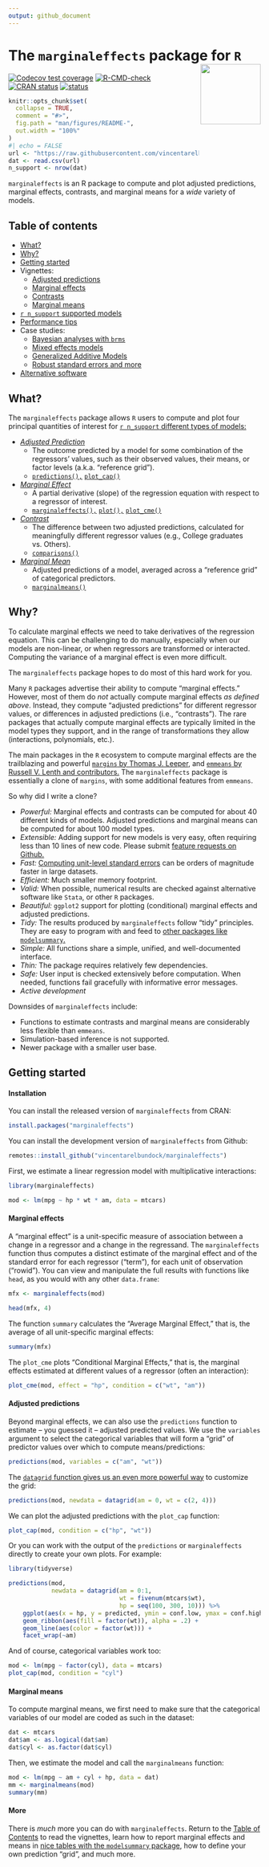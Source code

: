 ```yaml
---
output: github_document
---
```


# The `marginaleffects` package for `R` <img src="https://user-images.githubusercontent.com/987057/134899484-e3392510-2e94-4c39-9830-53356fa5feed.png" align="right" alt="" width="120" />

<!-- badges: start -->
[![Codecov test coverage](https://codecov.io/gh/vincentarelbundock/marginaleffects/branch/main/graph/badge.svg)](https://app.codecov.io/gh/vincentarelbundock/marginaleffects?branch=main)
[![R-CMD-check](https://github.com/vincentarelbundock/marginaleffects/workflows/R-CMD-check/badge.svg)](https://github.com/vincentarelbundock/marginaleffects/actions)
[![CRAN status](https://www.r-pkg.org/badges/version/marginaleffects)](https://CRAN.R-project.org/package=marginaleffects)
[![status](https://tinyverse.netlify.com/badge/marginaleffects)](https://CRAN.R-project.org/package=marginaleffects)
<!-- badges: end -->

```r
knitr::opts_chunk$set(
  collapse = TRUE,
  comment = "#>",
  fig.path = "man/figures/README-",
  out.width = "100%"
)
#| echo = FALSE
url <- "https://raw.githubusercontent.com/vincentarelbundock/marginaleffects/main/data-raw/supported_models.csv"
dat <- read.csv(url)
n_support <- nrow(dat)
```

`marginaleffects` is an R package to compute and plot adjusted predictions, marginal effects, contrasts, and marginal means for a *wide* variety of models.

## Table of contents

* [What?](https://vincentarelbundock.github.io/marginaleffects/#what)
* [Why?](https://vincentarelbundock.github.io/marginaleffects/#why)
* [Getting started](https://vincentarelbundock.github.io/marginaleffects/#getting-started)
* Vignettes:
    - [Adjusted predictions](https://vincentarelbundock.github.io/marginaleffects/articles/1_predictions.html) 
    - [Marginal effects](https://vincentarelbundock.github.io/marginaleffects/articles/2_mfx.html) 
    - [Contrasts](https://vincentarelbundock.github.io/marginaleffects/articles/3_contrasts.html) 
    - [Marginal means](https://vincentarelbundock.github.io/marginaleffects/articles/4_marginalmeans.html) 
* [`r n_support` supported models](https://vincentarelbundock.github.io/marginaleffects/articles/supported_models.html)
* [Performance tips](https://vincentarelbundock.github.io/marginaleffects/articles/performance.html)
* Case studies:
    - [Bayesian analyses with `brms`](https://vincentarelbundock.github.io/marginaleffects/articles/brms.html)
    - [Mixed effects models](https://vincentarelbundock.github.io/marginaleffects/articles/lme4.html)
    - [Generalized Additive Models](https://vincentarelbundock.github.io/marginaleffects/articles/gam.html)
    - [Robust standard errors and more](https://vincentarelbundock.github.io/marginaleffects/articles/sandwich.html)
* [Alternative software](https://vincentarelbundock.github.io/marginaleffects/articles/alternative_software.html)

## What?

The `marginaleffects` package allows `R` users to compute and plot four principal quantities of interest for [`r n_support` different types of models:](https://vincentarelbundock.github.io/marginaleffects/articles/supported_models.html) 

* [_Adjusted Prediction_](https://vincentarelbundock.github.io/marginaleffects/articles/1_predictions.html) 
    - The outcome predicted by a model for some combination of the regressors' values, such as their observed values, their means, or factor levels (a.k.a. "reference grid"). 
    - [`predictions(),`](https://vincentarelbundock.github.io/marginaleffects/reference/predictions.html) [`plot_cap()`](https://vincentarelbundock.github.io/marginaleffects/reference/predictions.html)
* [_Marginal Effect_](https://vincentarelbundock.github.io/marginaleffects/articles/2_mfx.html) 
    - A partial derivative (slope) of the regression equation with respect to a regressor of interest.
    - [`marginaleffects(),`](https://vincentarelbundock.github.io/marginaleffects/reference/marginaleffects.html) [`plot(),`](https://vincentarelbundock.github.io/marginaleffects/reference/plot.marginaleffects.html) [`plot_cme()`](https://vincentarelbundock.github.io/marginaleffects/reference/plot_cme.html)
* [_Contrast_ ](https://vincentarelbundock.github.io/marginaleffects/articles/3_contrasts.html) 
    - The difference between two adjusted predictions, calculated for meaningfully different regressor values (e.g., College graduates vs. Others).
    - [`comparisons()`](https://vincentarelbundock.github.io/marginaleffects/reference/comparisons.html)
* [_Marginal Mean_](https://vincentarelbundock.github.io/marginaleffects/articles/4_marginalmeans.html) 
    - Adjusted predictions of a model, averaged across a "reference grid" of categorical predictors.
    - [`marginalmeans()`](https://vincentarelbundock.github.io/marginaleffects/reference/marginalmeans.html)

## Why?

To calculate marginal effects we need to take derivatives of the regression equation. This can be challenging to do manually, especially when our models are non-linear, or when regressors are transformed or interacted. Computing the variance of a marginal effect is even more difficult. 

The `marginaleffects` package hopes to do most of this hard work for you.

Many `R` packages advertise their ability to compute "marginal effects." However, most of them do *not* actually compute marginal effects *as defined above*. Instead, they compute "adjusted predictions" for different regressor values, or differences in adjusted predictions (i.e., "contrasts"). The rare packages that actually compute marginal effects are typically limited in the model types they support, and in the range of transformations they allow (interactions, polynomials, etc.).

The main packages in the `R` ecosystem to compute marginal effects are the trailblazing and powerful [`margins` by Thomas J. Leeper](https://cran.r-project.org/package=margins), and [`emmeans` by Russell V. Lenth and contributors.](https://cran.r-project.org/package=emmeans) The `marginaleffects` package is essentially a clone of `margins`, with some additional features from `emmeans`.

So why did I write a clone?

* _Powerful:_ Marginal effects and contrasts can be computed for about 40 different kinds of models. Adjusted predictions and marginal means can be computed for about 100 model types. 
* _Extensible:_ Adding support for new models is very easy, often requiring less than 10 lines of new code. Please submit [feature requests on Github.](https://github.com/vincentarelbundock/marginaleffects/issues)
* _Fast:_ [Computing unit-level standard errors](https://vincentarelbundock.github.io/marginaleffects/articles/parallel.html) can be orders of magnitude faster in large datasets.
* _Efficient:_ Much smaller memory footprint.
* _Valid:_  When possible, numerical results are checked against alternative software like `Stata`, or other `R` packages.
* _Beautiful:_ `ggplot2` support for plotting (conditional) marginal effects and adjusted predictions.
* _Tidy:_ The results produced by `marginaleffects` follow "tidy" principles. They are easy to program with and feed to [other packages like `modelsummary`.](https://vincentarelbundock.github.io/marginaleffects/) 
* _Simple:_ All functions share a simple, unified, and well-documented interface.
* _Thin:_ The package requires relatively few dependencies.
* _Safe:_  User input is checked extensively before computation. When needed, functions fail gracefully with informative error messages.
* _Active development_

Downsides of `marginaleffects` include:

* Functions to estimate contrasts and marginal means are considerably less flexible than `emmeans`.
* Simulation-based inference is not supported.
* Newer package with a smaller user base.

## Getting started

#### Installation

You can install the released version of `marginaleffects` from CRAN:

```r
install.packages("marginaleffects")
```

You can install the development version of `marginaleffects` from Github:

```r
remotes::install_github("vincentarelbundock/marginaleffects")
```

First, we estimate a linear regression model with multiplicative interactions:

```r
library(marginaleffects)

mod <- lm(mpg ~ hp * wt * am, data = mtcars)
```

#### Marginal effects

A "marginal effect" is a unit-specific measure of association between a change in a regressor and a change in the regressand. The `marginaleffects` function thus computes a distinct estimate of the marginal effect and of the standard error for each regressor ("term"), for each unit of observation ("rowid"). You can view and manipulate the full results with functions like `head`, as you would with any other `data.frame`:

```r
mfx <- marginaleffects(mod)

head(mfx, 4)
```

The function `summary` calculates the "Average Marginal Effect," that is, the average of all unit-specific marginal effects:

```r
summary(mfx)
```

The `plot_cme` plots "Conditional Marginal Effects," that is, the marginal effects estimated at different values of a regressor (often an interaction):

```r
plot_cme(mod, effect = "hp", condition = c("wt", "am"))
```

#### Adjusted predictions

Beyond marginal effects, we can also use the `predictions` function to estimate -- you guessed it -- adjusted predicted values. We use the `variables` argument to select the categorical variables that will form a "grid" of predictor values over which to compute means/predictions:

```r
predictions(mod, variables = c("am", "wt"))
```

The [`datagrid` function gives us an even more powerful way](https://vincentarelbundock.github.io/marginaleffects/reference/datagrid.html) to customize the grid:

```r
predictions(mod, newdata = datagrid(am = 0, wt = c(2, 4)))
```

We can plot the adjusted predictions with the `plot_cap` function:

```r
plot_cap(mod, condition = c("hp", "wt"))
```


Or you can work with the output of the `predictions` or `marginaleffects` directly to create your own plots. For example:

```r
library(tidyverse)

predictions(mod,
            newdata = datagrid(am = 0:1,
                               wt = fivenum(mtcars$wt),
                               hp = seq(100, 300, 10))) %>%
    ggplot(aes(x = hp, y = predicted, ymin = conf.low, ymax = conf.high)) +
    geom_ribbon(aes(fill = factor(wt)), alpha = .2) +
    geom_line(aes(color = factor(wt))) +
    facet_wrap(~am)
```

And of course, categorical variables work too:

```r
mod <- lm(mpg ~ factor(cyl), data = mtcars)
plot_cap(mod, condition = "cyl")
```

#### Marginal means

To compute marginal means, we first need to make sure that the categorical variables of our model are coded as such in the dataset:


```r
dat <- mtcars
dat$am <- as.logical(dat$am)
dat$cyl <- as.factor(dat$cyl)
```

Then, we estimate the model and call the `marginalmeans` function:

```r
mod <- lm(mpg ~ am + cyl + hp, data = dat)
mm <- marginalmeans(mod)
summary(mm)
```

#### More

There is *much* more you can do with `marginaleffects`. Return to the [Table of Contents](https://vincentarelbundock.github.io/marginaleffects/#getting-started) to read the vignettes, learn how to report marginal effects and means in [nice tables with the `modelsummary` package](https://vincentarelbundock.github.io/modelsummary/), how to define your own prediction "grid", and much more.
